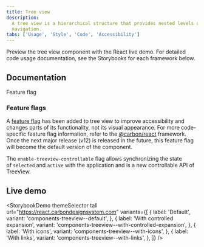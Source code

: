```yaml
---
title: Tree view
description:
  A tree view is a hierarchical structure that provides nested levels of
  navigation.
tabs: ['Usage', 'Style', 'Code', 'Accessibility']
---
```



<PageDescription>

Preview the tree view component with the React live demo. For detailed code
usage documentation, see the Storybooks for each framework below.

</PageDescription>

## Documentation

<Row className="resource-card-group">
<Column colLg={4} colMd={4} noGutterSm>
  <ResourceCard
    subTitle="React"
    href="https://react.carbondesignsystem.com/?path=/story/components-treeview--default&globals=theme:white"
    >

<MdxIcon name="react" />
<Tag type="blue">Feature flag</Tag>

  </ResourceCard>
</Column>
</Row>

### Feature flags

A [feature flag](/components/overview/feature-flags/) has been added to tree
view to improve accessibility and changes parts of its functionality, not its
visual appearance. For more code-specific feature flag information, refer to the
[@carbon/react](https://react.carbondesignsystem.com/?path=/docs/components-treeview-feature-flag--flag-details)
framework. Once the next major release (v12) is released in the future, this
feature flag will become the default version of the component.

The `enable-treeview-controllable` flag allows synchronizing the state
of `selected` and `active` with the application and is a new controllable API of
TreeView.

## Live demo

<StorybookDemo
  themeSelector
  tall
  url="https://react.carbondesignsystem.com"
  variants={[
    {
      label: 'Default',
      variant: 'components-treeview--default',
    },
    {
      label: 'With controlled expansion',
      variant: 'components-treeview--with-controlled-expansion',
    },
    {
      label: 'With icons',
      variant: 'components-treeview--with-icons',
    },
    {
      label: 'With links',
      variant: 'components-treeview--with-links',
    },
  ]}
/>
